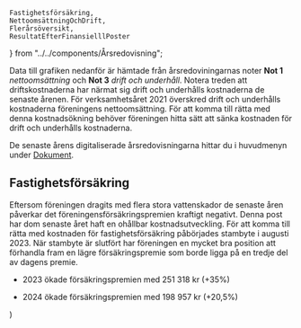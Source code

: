     Fastighetsförsäkring,
    NettoomsättningOchDrift,
    Flerårsöversikt,
    ResultatEfterFinansielllPoster
} from "../../components/Årsredovisning";

Data till grafiken nedanför är hämtade från årsredoviningarnas noter __Not 1__ _nettoomsättning_ och __Not 3__ _drift och underhåll_.
Notera treden att driftskostnaderna har närmat sig drift och underhålls kostnaderna de senaste årenen. För verksamhetsåret 2021 överskred drift och underhålls kostnaderna föreningens nettoomsättning.
För att komma till rätta med denna kostnadsökning behöver föreningen hitta sätt att sänka kostnaden för drift och underhålls kostnaderna.

De senaste årens digitaliserade årsredovisningarna hittar du i huvudmenyn under [Dokument](/dokuments).

## Fastighetsförsäkring

Eftersom föreningen dragits med flera stora vattenskador de senaste åren påverkar det föreningensförsäkringspremien kraftigt negativt.
Denna post har dom senaste året haft en ohållbar kostnadsutveckling.
För att komma till rätta med kostnaden för fastighetsförsäkring påbörjades stambyte i augusti 2023.
När stambyte är slutfört har föreningen en mycket bra position att förhandla fram en lägre försäkringspremie som borde ligga på en tredje del av dagens premie.

- 2023 ökade försäkringspremien med 251 318 kr (+35%)
- 2024 ökade försäkringspremien med 198 957 kr (+20,5%)


  <MDXProvider>
      <Body>
          <Centered
              introducing="Årsredovisningsanalys"
              title="Nettoomsättning och drift">
            <main {...props} />
          </Centered>
            <Fastighetsförsäkring />
          <div className="mt-4" />
            <NettoomsättningOchDrift />
          <div className="mt-4" />
          <ResultatEfterFinansielllPoster />
          <div className="mt-4" />
          <Flerårsöversikt />
      </Body>
  </MDXProvider>
)